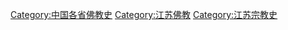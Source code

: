 [[Category:中国各省佛教史|Category:中国各省佛教史]]
[[Category:江苏佛教|Category:江苏佛教]]
[[Category:江苏宗教史|Category:江苏宗教史]]